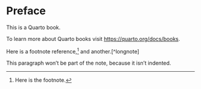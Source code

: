 # Preface {.unnumbered}

This is a Quarto book.

To learn more about Quarto books visit <https://quarto.org/docs/books>.

Here is a footnote reference,^[Here is the footnote.] and another.[^longnote]

This paragraph won't be part of the note, because it
isn't indented.
